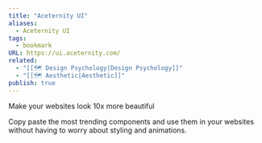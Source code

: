 ```yaml
---
title: "Aceternity UI"
aliases:
  - Aceternity UI
tags:
  - bookmark
URL: https://ui.aceternity.com/
related:
  - "[[🗺️ Design Psychology|Design Psychology]]"
  - "[[🗺️ Aesthetic|Aesthetic]]"
publish: true
---
```




Make your websites look 10x more beautiful

Copy paste the most trending components and use them in your websites without having to worry about styling and animations.